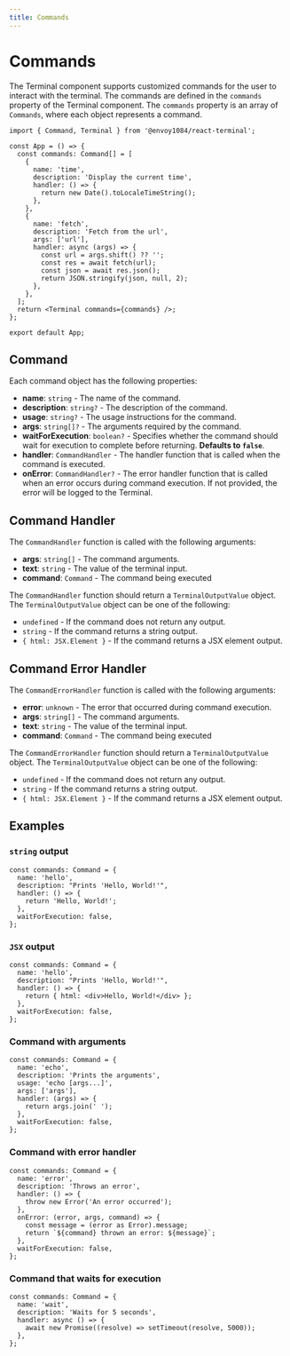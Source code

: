 ```yaml
---
title: Commands
---
```


# Commands

The Terminal component supports customized commands for the user to interact with the terminal. The commands are defined in the `commands` property of the Terminal component. The `commands` property is an array of `Commands`, where each object represents a command.

```tsx
import { Command, Terminal } from '@envoy1084/react-terminal';

const App = () => {
  const commands: Command[] = [
    {
      name: 'time',
      description: 'Display the current time',
      handler: () => {
        return new Date().toLocaleTimeString();
      },
    },
    {
      name: 'fetch',
      description: 'Fetch from the url',
      args: ['url'],
      handler: async (args) => {
        const url = args.shift() ?? '';
        const res = await fetch(url);
        const json = await res.json();
        return JSON.stringify(json, null, 2);
      },
    },
  ];
  return <Terminal commands={commands} />;
};

export default App;
```

## Command

Each command object has the following properties:

- **name**: `string` - The name of the command.
- **description**: `string?` - The description of the command.
- **usage**: `string?` - The usage instructions for the command.
- **args**: `string[]?` - The arguments required by the command.
- **waitForExecution**: `boolean?` - Specifies whether the command should wait for execution to complete before returning. **Defaults to `false`**.
- **handler**: `CommandHandler` - The handler function that is called when the command is executed.
- **onError**: `CommandHandler?` - The error handler function that is called when an error occurs during command execution. If not provided, the error will be logged to the Terminal.

## Command Handler

The `CommandHandler` function is called with the following arguments:

- **args**: `string[]` - The command arguments.
- **text**: `string` - The value of the terminal input.
- **command**: `Command` - The command being executed

The `CommandHandler` function should return a `TerminalOutputValue` object. The `TerminalOutputValue` object can be one of the following:

- `undefined` - If the command does not return any output.
- `string` - If the command returns a string output.
- `{ html: JSX.Element }` - If the command returns a JSX element output.

## Command Error Handler

The `CommandErrorHandler` function is called with the following arguments:

- **error**: `unknown` - The error that occurred during command execution.
- **args**: `string[]` - The command arguments.
- **text**: `string` - The value of the terminal input.
- **command**: `Command` - The command being executed

The `CommandErrorHandler` function should return a `TerminalOutputValue` object. The `TerminalOutputValue` object can be one of the following:

- `undefined` - If the command does not return any output.
- `string` - If the command returns a string output.
- `{ html: JSX.Element }` - If the command returns a JSX element output.

## Examples

### `string` output

```tsx
const commands: Command = {
  name: 'hello',
  description: "Prints 'Hello, World!'",
  handler: () => {
    return 'Hello, World!';
  },
  waitForExecution: false,
};
```

### `JSX` output

```tsx
const commands: Command = {
  name: 'hello',
  description: "Prints 'Hello, World!'",
  handler: () => {
    return { html: <div>Hello, World!</div> };
  },
  waitForExecution: false,
};
```

### Command with arguments

```tsx
const commands: Command = {
  name: 'echo',
  description: 'Prints the arguments',
  usage: 'echo [args...]',
  args: ['args'],
  handler: (args) => {
    return args.join(' ');
  },
  waitForExecution: false,
};
```

### Command with error handler

```tsx
const commands: Command = {
  name: 'error',
  description: 'Throws an error',
  handler: () => {
    throw new Error('An error occurred');
  },
  onError: (error, args, command) => {
    const message = (error as Error).message;
    return `${command} thrown an error: ${message}`;
  },
  waitForExecution: false,
};
```

### Command that waits for execution

```tsx
const commands: Command = {
  name: 'wait',
  description: 'Waits for 5 seconds',
  handler: async () => {
    await new Promise((resolve) => setTimeout(resolve, 5000));
  },
};
```
